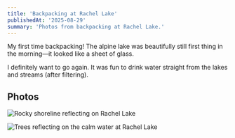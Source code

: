 ```yaml
---
title: 'Backpacking at Rachel Lake'
publishedAt: '2025-08-29'
summary: 'Photos from backpacking at Rachel Lake.'
---
```


My first time backpacking! The alpine lake was beautifully still first thing in the morning—it looked like a sheet of glass.

I definitely want to go again. It was fun to drink water straight from the lakes and streams (after filtering).

## Photos

<Image
  src="/images/rachel-lake/rock_reflection.JPG"
  alt="Rocky shoreline reflecting on Rachel Lake"
  width={1600}
  height={1200}
  sizes="100vw"
/>

<Image
  src="/images/rachel-lake/tree_reflection.JPG"
  alt="Trees reflecting on the calm water at Rachel Lake"
  width={1600}
  height={1200}
  sizes="100vw"
/>

